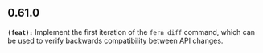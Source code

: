 ## 0.61.0
**`(feat):`** Implement the first iteration of the `fern diff` command, which can be used
to verify backwards compatibility between API changes.


